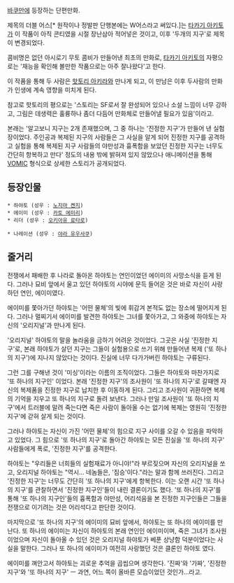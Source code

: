 [[바쿠만]]에 등장하는 단편만화.

제목의 더블 어스[* 원작이나 정발판 단행본에는 W어스라고 써있다.]는 [[타카기 아키토]]가 이 작품이 아직 콘티였을 시절 장난삼아 적어넣은 것이고, 이후 '두개의 지구'로 제목이 변경되었다.

콤비명은 없던 아시로기 무토 콤비가 만들어낸 최초의 만화로, [[타카기 아키토]]의 자평으로는 '재능을 확인해 볼만한 작품으로는 아주 잘나왔다'고 한다.

이 작품을 통해 두 사람은 [[핫토리 아키라]]와 만나게 되고, 이 만남은 이후 두사람의 만화가 인생에 계속 영향을 미치게 된다.

참고로 핫토리의 평으로는 '스토리는 SF로서 잘 완성되어 있으나 소설 느낌이 너무 강하고, 그림은 데생력은 훌륭하나 좀더 다듬어 만화체로 만들어낼 필요가 있음'이라고.

본래는 '알고보니 지구는 2개 존재했으며, 그 중 하나는 '진정한 지구'가 만들어 낸 실험장이었다. 주인공과 복제된 지구의 사람들은 그 사실을 알게 되어 진정한 지구를 공격하고 실험을 통해 복제된 지구 사람들의 야만성과 흉폭함을 보았던 진정한 지구는 너무도 간단히 항복하고 만다' 정도의 내용 밖에 밝혀져 있지 않았으나 애니메이션을 통해 [[VOMIC]] 형식으로 상세한 스토리가 공개되었다.

== 등장인물 ==
 * 하야토 (성우 : [[노지마 켄지]])
 * 에이미 (성우 : [[카토 에미리]])
 * 리더 (성우 : [[오키아유 료타로]])

 * 나레이션 (성우 : [[야라 유우사쿠]])

== 줄거리 ==
전쟁에서 패배한 후 나라로 돌아온 하야토는 연인이었던 에이미의 사망소식을 듣게 된다. 그러나 묘비 앞에서 울고 있던 하야토의 시야에 문득 들어온 것은 바로 자신이 사랑하던 연인, 에이미였다.

에이미를 쫓아가던 하야토는 '어떤 물체'의 빛에 휘감겨 본적도 없는 장소에 떨어지게 된다. 그러나 멀찌기서 에이미를 발견한 하야토는 그녀를 쫓아가고, 그 와중에 하야토는 자신의 '오리지널'과 만나게 된다.

'오리지널' 하야토의 말을 놀라움을 금하기 어려운 것이었다. 그곳은 사실 '진정한 지구'로, 본래 하야토가 살던 지구는 그들이 실험용으로 쓰기 위해 만들어낸 복제 ('또 하나의 지구')에 지나지 않았다는 것이다. 진실에 너무 다가가버린 하야토는 구류된다.

그런 그를 구해낸 것이 '미싱'이라는 이름의 조직이었다. 그들은 하야토와 마찬가지로 '또 하나의 지구인' 이었다. 본래 '진정한 지구'의 조사원이 '또 하나의 지구'로 갈때엔 자신의 복제품을 진정한 지구로 납치한 후 이동하게 된다. 그리고 조사원이 귀환하면 복제의 기억을 지우고 또 하나의 지구로 돌려 보낸다. 그러나 만일 조사원이 '또 하나의 지구'에서 트러블에 말려 죽는다면 죽은 사람이 돌아올 수는 없기에 복제는 영원히 '진정한 지구'에 갇혀 살게 되는 것이다. 

그러나 하야토는 자신이 가진 '어떤 물체'의 힘으로 지구 사이를 오갈 수 있음을 파악하고 있었다. 그 힘으로 '또 하나의 지구'로 돌아간 하야토는 모든 진실을 '또 하나의 지구' 사람들에게 폭로, '진정한 지구'를 공격한다. 

하야토는 "우리들은 너희들의 실험재료가 아니야!"라 부르짖으며 자신의 오리지널을 쏘고, 오리지널 하야토는 "역시... 네놈들은, '짐승'이다."라는 말과 함께 쓰러진다. 그리고 '진정한 지구'는 너무도 간단히 '또 하나의 지구'에게 항복한다. 이는 오랜 시간 '또 하나의 지구'를 관찰하면서 '진정한 지구인'들이 내린 결론이기도 했다. '또 하나의 지구'를 통해 '또 하나의 지구인'들의 흉폭함과 야만성, 어리석음을 본 진정한 지구인들은 그들을 전쟁으로 이기려는 것은 어리석다고 판단한 것이다.

마지막으로 '또 하나의 지구'의 에이미의 묘비 앞에서, 하야토는 또 하나의 에이미를 만난다. 또 하나의 에이미는 자신이 하야토의 본래 연인인 에이미이며, 죽은 그녀가 조사원이었으며 자신이 돌아올 수 있던 것은 오리지널 하야토가 베푼 상냥함 덕분이었다는 사실을 말한다. 그러나 또 하나의 에이미가 여전히 사랑했던 것은 클론인 하야토 였다.

에이미를 껴안고서 하야토는 괴로운 추억을 곱씹으며 생각한다. 
'진짜'와 '가짜', '진정한 지구'와 '또 하나의 지구' ㅡ 과연, 어느 쪽이 올바른 모습이었던 것인가...라고.

